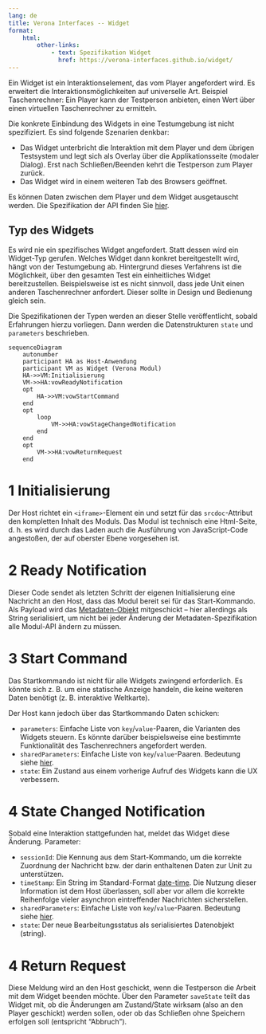 ---
lang: de
title: Verona Interfaces -- Widget
format:
    html:
        other-links:
            - text: Spezifikation Widget
              href: https://verona-interfaces.github.io/widget/
---

Ein Widget ist ein Interaktionselement, das vom Player angefordert wird. Es erweitert die Interaktionsmöglichkeiten auf universelle Art. Beispiel Taschenrechner: Ein Player kann der Testperson anbieten, einen Wert über einen virtuellen Taschenrechner zu ermitteln.

Die konkrete Einbindung des Widgets in eine Testumgebung ist nicht spezifiziert. Es sind folgende Szenarien denkbar:

* Das Widget unterbricht die Interaktion mit dem Player und dem übrigen Testsystem und legt sich als Overlay über die Applikationsseite (modaler Dialog). Erst nach Schließen/Beenden kehrt die Testperson zum Player zurück.
* Das Widget wird in einem weiteren Tab des Browsers geöffnet.

Es können Daten zwischen dem Player und dem Widget ausgetauscht werden. Die Spezifikation der API finden Sie [hier](https://verona-interfaces.github.io/widget/).

::: {.callout-important}
## Typ des Widgets

Es wird nie ein spezifisches Widget angefordert. Statt dessen wird ein Widget-Typ gerufen. Welches Widget dann konkret bereitgestellt wird, hängt von der Testumgebung ab. Hintergrund dieses Verfahrens ist die Möglichkeit, über den gesamten Test ein einheitliches Widget bereitzustellen. Beispielsweise ist es nicht sinnvoll, dass jede Unit einen anderen Taschenrechner anfordert. Dieser sollte in Design und Bedienung gleich sein.

Die Spezifikationen der Typen werden an dieser Stelle veröffentlicht, sobald Erfahrungen hierzu vorliegen. Dann werden die Datenstrukturen `state` und `parameters` beschrieben.
:::
```{mermaid}
sequenceDiagram
    autonumber
    participant HA as Host-Anwendung
    participant VM as Widget (Verona Modul)
    HA->>VM:Initialisierung
    VM->>HA:vowReadyNotification
    opt
        HA->>VM:vowStartCommand
    end
    opt
        loop
            VM->>HA:vowStageChangedNotification
        end
    end
    opt
        VM->>HA:vowReturnRequest
    end
```

# 1 Initialisierung

Der Host richtet ein `<iframe>`-Element ein und setzt für das `srcdoc`-Attribut den kompletten Inhalt des Moduls. Das Modul ist technisch eine Html-Seite, d. h. es wird durch das Laden auch die Ausführung von JavaScript-Code angestoßen, der auf oberster Ebene vorgesehen ist.

# 2 Ready Notification

Dieser Code sendet als letzten Schritt der eigenen Initialisierung eine Nachricht an den Host, dass das Modul bereit sei für das Start-Kommando. Als Payload wird das [Metadaten-Objekt](../intro/metadata.qmd) mitgeschickt -- hier allerdings als String serialisiert, um nicht bei jeder Änderung der Metadaten-Spezifikation alle Modul-API ändern zu müssen.

# 3 Start Command

Das Startkommando ist nicht für alle Widgets zwingend erforderlich. Es könnte sich z. B. um eine statische Anzeige handeln, die keine weiteren Daten benötigt (z. B. interaktive Weltkarte).

Der Host kann jedoch über das Startkommando Daten schicken:

* `parameters`: Einfache Liste von `key`/`value`-Paaren, die Varianten des Widgets steuern. Es könnte darüber beispielsweise eine bestimmte Funktionalität des Taschenrechners angefordert werden.
* `sharedParameters`: Einfache Liste von `key`/`value`-Paaren. Bedeutung siehe [hier](../intro/shared-parameters.qmd).
* `state`: Ein Zustand aus einem vorherige Aufruf des Widgets kann die UX verbessern.

# 4 State Changed Notification

Sobald eine Interaktion stattgefunden hat, meldet das Widget diese Änderung. Parameter:

* `sessionId`: Die Kennung aus dem Start-Kommando, um die korrekte Zuordnung der Nachricht bzw. der darin enthaltenen Daten zur Unit zu unterstützen.
* `timeStamp`: Ein String im Standard-Format [date-time](https://tc39.es/ecma262/multipage/numbers-and-dates.html#sec-date-time-string-format). Die Nutzung dieser Information ist dem Host überlassen, soll aber vor allem die korrekte Reihenfolge vieler asynchron eintreffender Nachrichten sicherstellen.
* `sharedParameters`: Einfache Liste von `key`/`value`-Paaren. Bedeutung siehe [hier](../intro/shared-parameters.qmd).
* `state`: Der neue Bearbeitungsstatus als serialisiertes Datenobjekt (string).

# 4 Return Request

Diese Meldung wird an den Host geschickt, wenn die Testperson die Arbeit mit dem Widget beenden möchte. Über den Parameter `saveState` teilt das Widget mit, ob die Änderungen am Zustand/State wirksam (also an den Player geschickt) werden sollen, oder ob das Schließen ohne Speichern erfolgen soll (entspricht "Abbruch").